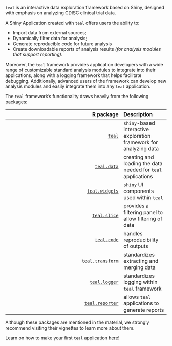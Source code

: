 
`teal` is an interactive data exploration framework based on Shiny, designed with emphasis on analyzing CDISC clinical trial data.

A Shiny Application created with `teal` offers users the ability to:

- Import data from external sources;
- Dynamically filter data for analysis;
- Generate reproducible code for future analysis
- Create downloadable reports of analysis results _(for analysis modules that support reporting)_.

Moreover, the `teal` framework provides application developers with a wide range of customizable standard analysis modules to integrate into their applications, along with a logging framework that helps facilitate debugging.
Additionally, advanced users of the framework can develop new analysis modules and easily integrate them into any `teal` application.

The `teal` framework's functionality draws heavily from the following packages:  

| R package                                                                | Description                  |
|-------------------------------------------------------------------------:|:-----------------------------|
|[`teal`](https://github.com/insightsengineering/teal)                     | `shiny`-based interactive exploration framework for analyzing data|
|[`teal.data`](https://github.com/insightsengineering/teal.data)           | creating and loading the data needed for `teal` applications|
|[`teal.widgets`](https://github.com/insightsengineering/teal.widgets)     | `shiny` UI components used within `teal`|
|[`teal.slice`](https://github.com/insightsengineering/teal.slice)         | provides a filtering panel to allow filtering of data|
|[`teal.code`](https://github.com/insightsengineering/teal.code)           | handles reproducibility of outputs|
|[`teal.transform`](https://github.com/insightsengineering/teal.transform) | standardizes extracting and merging data|
|[`teal.logger`](https://github.com/insightsengineering/teal.logger)       | standardizes logging within `teal` framework|
|[`teal.reporter`](https://github.com/insightsengineering/teal.reporter)   | allows `teal` applications to generate reports|

Although these packages are mentioned in the material, we strongly recommend visiting their vignettes to learn more about them.

Learn on how to make your first `teal` application [here](https://insightsengineering.github.io/teal/main/articles/teal.html)!
